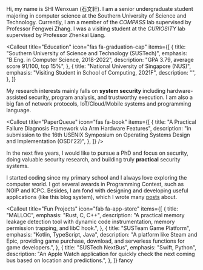 Hi, my name is SHI Wenxuan (石文轩). I am a senior undergraduate student majoring in computer science at the Southern University of Science and Technology. Currently, I am a member of the _COMPASS_ lab supervised by Professor Fengwei Zhang. I was a visiting student at the _CURIOSITY_ lab supervised by Professor Zhenkai Liang.

<Callout
  title="Education"
  icon="fas fa-graduation-cap"
  items={[
    {
      title:
        "Southern University of Science and Technology (SUSTech)",
      emphasis: "B.Eng. in Computer Science, 2018-2022",
      description: "GPA 3.79, average score 91/100, top 15%",
    },
    {
      title: "National University of Singapore (NUS)",
      emphasis: "Visiting Student in School of Computing, 2021F",
      description: "",
    },
  ]}
></Callout>

<HeadWithIcon title="Research" icon="🔬" />

My research interests mainly falls on **system security** including hardware-assisted security, program analysis, and trustworthy execution. I am also a big fan of network protocols, IoT/Cloud/Mobile systems and programming language.

<div className="pb-4">
  <Callout
    title="Research Projects"
    icon="fas fa-hammer"
    items={[
      {
        title: "Hardware-assisted Concurrent Bugs Detection",
        emphasis: "supervised by Zhenkai Liang, Fengwei Zhang",
        description: "",
      },
      {
        title:
          "Using Hardware Features to Diagnosis Concurrency Bugs on Arm",
        emphasis: "supervised by Fengwei Zhang, Zhenyu Ning",
        description:
          "An analysis system that can be used for long-term operation, utilizing hardware features to track concurrency program execution online and analyze data flow in an offline phase.",
      },
      {
        title: "Transparent Tracing and Debugging on Arm",
        emphasis: "supervised by Fengwei Zhang, Zhenyu Ning",
        description:
          "Combining Arm TrustZone and some hardware components to provide a transparent tracing and debugging environment for security analysers.",
      },
    ]}
  />
</div>

<Callout
  title="PaperQueue"
  icon="fas fa-book"
  items={[
    {
      title:
        "A Practical Failure Diagnosis Framework via Arm Hardware Features",
      description:
        "in submission to the 16th USENIX Symposium on Operating Systems Design and Implementation (OSDI'22)",
    },
  ]}
/>

<HeadWithIcon title="Interests & Aspirations" icon="😄" />

In the next five years, I would like to pursue a PhD and focus on security, doing valuable security research, and building truly **practical** security systems.

I started coding since my primary school and I always love exploring the computer world. I got several awards in Programming Contest, such as NOIP and ICPC. Besides, I am fond with designing and developing useful applications (like this blog system), which I wrote many [posts](/) about.

<Callout
  title="Fun Projects"
  icon="fab fa-app-store"
  items={[
    {
      title: "MALLOC",
      emphasis: "Rust, C, C++",
      description:
        "A practical memory leakage detection tool with dynamic code instrumentation, memory permission trapping, and libC hook.",
    },
    {
      title: "SUSTeam Game Platform",
      emphasis: "Kotlin, TypeScript, Java",
      description:
        "A platform like Steam and Epic, providing game purchase, download, and serverless functions for game developers.",
    },
    {
      title: "SUSTech NextBus",
      emphasis: "Swift, Python",
      description:
        "An Apple Watch application for quickly check the next coming bus based on location and predictions.",
    },
  ]}
  fancy
></Callout>
